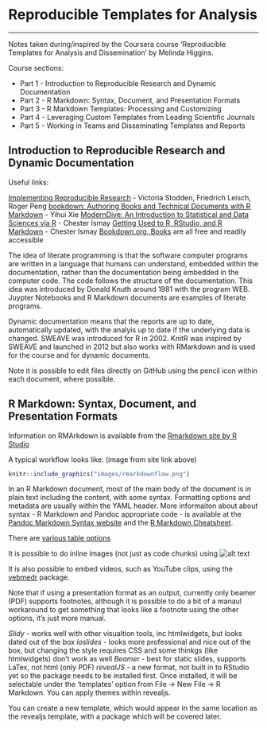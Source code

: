 # Reproducible Templates for Analysis
***
Notes taken during/inspired by the Coursera course 'Reproducible Templates for Analysis and Dissemination' by Melinda Higgins. 

Course sections:

* Part 1 - Introduction to Reproducible Research and Dynamic Documentation
* Part 2 - R Markdown: Syntax, Document, and Presentation Formats
* Part 3 - R Markdown Templates: Processing and Customizing
* Part 4 - Leveraging Custom Templates from Leading Scientific Journals
* Part 5 - Working in Teams and Disseminating Templates and Reports

## Introduction to Reproducible Research and Dynamic Documentation

Useful links:

[Implementing Reproducible Research](https://osf.io/s9tya/) - Victoria Stodden, Friedrich Leisch, Roger Peng
[bookdown: Authoring Books and Technical Documents with R Markdown](https://bookdown.org/yihui/bookdown/introduction.html) - Yihui Xie
[ModernDive: An Introduction to Statistical and Data Sciences via R](http://moderndive.com/) - Chester Ismay
[Getting Used to R, RStudio, and R Markdown](https://ismayc.github.io/rbasics-book/) - Chester Ismay
[Bookdown.org. Books](https://bookdown.org/) are all free and readily accessible

The idea of literate programming is that the software computer programs are written in a language that humans can understand, embedded within the documentation, rather than the documentation being embedded in the computer code.  The code follows the structure of the documentation. This idea was introduced by Donald Knuth around 1981 with the program WEB.  Juypter Notebooks and R Markdown documents are examples of literate programs.  

Dynamic documentation means that the reports are up to date, automatically updated, with the analyis up to date if the underlying data is changed.  SWEAVE was introduced for R in 2002.  KnitR was inspired by SWEAVE and launched in 2012 but also works with RMarkdown and is used for the course and for dynamic documents.  

Note it is possible to edit files directly on GitHub using the pencil icon within each document, where possible.

## R Markdown: Syntax, Document, and Presentation Formats

Information on RMArkdown is available from the [Rmarkdown site by R Studio](https://rmarkdown.rstudio.com/)

A typical workflow looks like: (image from site link above)

```r
knitr::include_graphics("images/rmarkdownflow.png")
```

In an R Markdown document, most of the main body of the document is in plain text including the content, with some syntax.  Formatting options and metadata are usually within the YAML header.  More informaiton about about syntax - R Markdown and Pandoc appropriate code - is available at the [Pandoc Markdown Syntax website](https://rmarkdown.rstudio.com/authoring_pandoc_markdown.html) and the [R Markdown Cheatsheet](https://www.rstudio.com/wp-content/uploads/2016/03/rmarkdown-cheatsheet-2.0.pdf).  

There are [various table options](https://rmarkdown.rstudio.com/authoring_pandoc_markdown.html#tables)

It is possible to do inline images (not just as code chunks) using ![alt text](figures/img)

It is also possible to embed videos, such as YouTube clips, using the [vebmedr](https://ijlyttle.github.io/vembedr/) package.

Note that if using a presentation format as an output, currently only beamer (PDF) supports footnotes, although it is possible to do a bit of a manaul workaround to get something that looks like a footnote using the other options, it's just more manual.  

*Slidy* - works well with other visualtion tools, inc htmlwidgets, but looks dated out of the box
*ioslides* - looks more professional and nice out of the box, but changing the style requires CSS and some thinkgs (like htmlwidgets) don't work as well
*Beamer* - best for static slides, supports LaTex, not html (only PDF)
*revealJS* - a new format, not built in to RStudio yet so the package needs to be installed first.  Once installed, it will be selectable under the 'templates' option from File -> New File -> R Markdown.  You can apply themes within revealjs.

You can create a new template, which would appear in the same location as the revealjs template, with a package which will be covered later.


